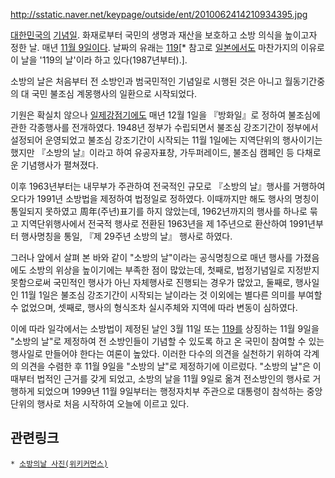 http://sstatic.naver.net/keypage/outside/ent/2010062414210934395.jpg

[[대한민국]]의 [[기념일]]. 화재로부터 국민의 생명과 재산을 보호하고 소방 의식을 높이고자 정한 날. 매년 [[11월 9일]]이다. 날짜의 유래는 [[119]][* 참고로 [[일본]]에서도 마찬가지의 이유로 이 날을 '119의 날'이라 하고 있다(1987년부터).].

소방의 날은 처음부터 전 소방인과 범국민적인 기념일로 시행된 것은 아니고 월동기간중의 대 국민 불조심 계몽행사의 일환으로 시작되었다.

기원은 확실치 않으나 [[일제강점기]]에도 매년 12월 1일을 『방화일』로 정하여 불조심에 관한 각종행사를 전개하였다. 1948년 정부가 수립되면서 불조심 강조기간이 정부에서 설정되어 운영되었고 불조심 강조기간이 시작되는 11월 1일에는 지역단위의 행사이기는 했지만 『소방의 날』이라고 하여 유공자표창, 가두퍼레이드, 불조심 캠페인 등 다채로운 기념행사가 펼쳐졌다. 

이후 1963년부터는 내무부가 주관하여 전국적인 규모로 『소방의 날』행사를 거행하여 오다가 1991년 소방법을 제정하여 법정일로 정하였다. 이때까지만 해도 행사의 명칭이 통일되지 못하였고 周年(주년)표기를 하지 않았는데, 1962년까지의 행사를 하나로 묶고 지역단위행사에서 전국적 행사로 전환된 1963년을 제 1주년으로 환산하여 1991년부터 행사명칭을 통일, 『제 29주년 소방의 날』 행사로 하였다.

그러나 앞에서 살펴 본 바와 같이 "소방의 날"이라는 공식명칭으로 매년 행사를 가졌음에도 소방의 위상을 높이기에는 부족한 점이 많았는데, 첫째로, 법정기념일로 지정받지 못함으로써 국민적인 행사가 아닌 자체행사로 진행되는 경우가 많았고, 둘째로, 행사일인 11월 1일은 불조심 강조기간이 시작되는 날이라는 것 이외에는 별다른 의미를 부여할 수 없었으며, 셋째로, 행사의 형식조차 실시주체와 지역에 따라 변동이 심하였다. 

이에 따라 일각에서는 소방법이 제정된 날인 3월 11일 또는 [[119]]를 상징하는 11월 9일을 "소방의 날"로 제정하여 전 소방인들이 기념할 수 있도록 하고 온 국민이 참여할 수 있는 행사일로 만들어야 한다는 여론이 높았다. 이러한 다수의 의견을 실천하기 위하여 각계의 의견을 수렴한 후 11월 9일을 "소방의 날"로 제정하기에 이르렀다. "소방의 날"은 이때부터 법적인 근거를 갖게 되었고, 소방의 날을 11월 9일로 옮겨 전소방인의 행사로 거행하게 되었으며 1999년 11월 9일부터는 행정자치부 주관으로 대통령이 참석하는 중앙단위의 행사로 처음 시작하여 오늘에 이르고 있다.

== 관련링크 ==
 * [https://commons.wikimedia.org/wiki/%EC%86%8C%EB%B0%A9%EC%9D%98%EB%82%A0 소방의날 사진(위키커먼스)]
